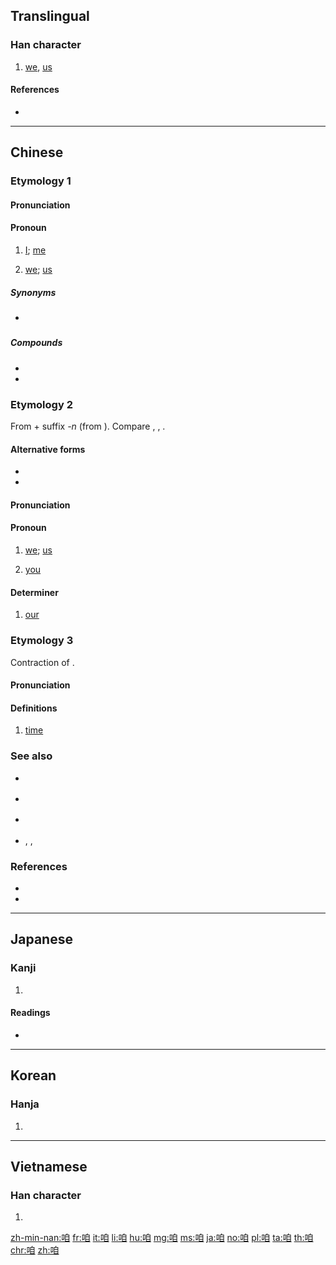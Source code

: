 ==Translingual==

===Han character===
{{Han char|rn=30|rad=口|as=06|sn=9|four=66000|canj=RHBU|ids=⿰口自}}

# [[we]], [[us]]

====References====
* {{Han ref|kx=0187.070|dkj=03552|dj=0406.090|hdz=10618.060|uh=54B1|ud=21681|bh=ABA5|bd=43941}}

----

==Chinese==
{{zh-forms|t2=喒|t3=偺}}

===Etymology 1===

====Pronunciation====
{{zh-pron
|m=zán,zá,1nb=standard in Mainland and Taiwan,2nb=standard in Taiwan
|m_note=zá - reserved for {{zh-l|咱家|tr=zájiā}}
|ma=y
|c=zaa1
|h=pfs=
|md=
|mn=
|w=
|mc=
|oc=
|cat=pronoun
}}

====Pronoun====
{{zh-pronoun}}

# [[I]]; [[me]]
# {{lb|zh|inclusive}} [[we]]; [[us]]

=====Synonyms=====
* {{sense|I|me}} {{zh-l|我}}

=====Compounds=====
* {{zh-l|咱們}}
* {{zh-l|咱家}}

===Etymology 2===
From {{zh-l|儂|lâng|person; I, me}} + suffix ''-n'' (from {{zh-l|儂|tr=-}}). Compare {{zh-l|阮|guán|we, us (exclusive)}}, {{zh-l|恁|lín|you (plural)}}, {{zh-l|𪜶|tr=in|they, them}}.

====Alternative forms====
* {{zh-l|俺|tr=-}}
* {{zh-l|玌|tr=-}}

====Pronunciation====
{{zh-pron
|mn=lán
|mn-t=nang2
|cat=pron,det
}}

====Pronoun====
{{zh-pronoun}} {{tcx|lang=zh|Min Nan}}

# {{lb|zh|inclusive}} [[we]]; [[us]]
# {{lb|zh|polite}} [[you]]

====Determiner====
{{zh-det}} {{tcx|lang=zh|Min Nan}}

# {{lb|zh|inclusive}} [[our]]

===Etymology 3===
Contraction of {{zh-m|早晚}}.

====Pronunciation====
{{zh-pron
|m=zan
|cat=
}}

====Definitions====
{{zh-hanzi}}

# [[time]]
#: {{zh-x|這咱{zan}|now}}

===See also===
* {{q|Mandarin}} {{zh-l|我們}}
* {{q|Cantonese}} {{zh-l|我哋|tr=ngo5 dei6}}
* {{q|Min Nan|exclusive}} {{zh-l|阮|[[gún]]; [[goán]]}}
* {{q|Hakka}} {{zh-l|𠊎等|tr=ngài-tén, ngài-tên, ngài-nên}}, {{zh-l|𠊎兜|tr=ngài-têu}}, {{zh-l|𠊎這兜|tr=ngài-yá-têu}}
{{cmn-personal pronouns}}

===References===
* {{thcwd|4792}}
* {{thcwda|325}}

{{zh-cat|Beginning}}

----

==Japanese==

===Kanji===
{{ja-kanji|grade=|rs=口06}}

# {{defn|lang=ja|sort=口06}}

====Readings====
* {{ja-readings|on=[[さつ]] (satsu), [[さち]] (sachi), [[さ]] (sa), [[しゃ]] (sha)|kun=[[われ]] (ware)}}

----

==Korean==

===Hanja===
{{ko-hanja|hangeul=[[찰]], [[차]]|rv=chal, cha|mr=ch'al, ch'a}}

# {{defn|lang=ko|sort=口06}}

----

==Vietnamese==

===Han character===
{{vi-hantu|[[cha]], [[gia]], [[ta]], [[thánh]], [[thính]]|rs=口06}}

# {{han tu form of|ta|[[I]]; [[me]]; [[we]]; [[us]]}}

[[zh-min-nan:咱]]
[[fr:咱]]
[[it:咱]]
[[li:咱]]
[[hu:咱]]
[[mg:咱]]
[[ms:咱]]
[[ja:咱]]
[[no:咱]]
[[pl:咱]]
[[ta:咱]]
[[th:咱]]
[[chr:咱]]
[[zh:咱]]